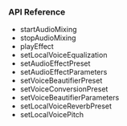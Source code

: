 <PlatformWrapper platform="react-native">

### API Reference

* <Link to="{{Global.API_REF_RN_ROOT}}/class_irtcengine.html#api_startaudiomixing2">startAudioMixing</Link>

* <Link to="{{Global.API_REF_RN_ROOT}}/class_irtcengine.html#api_stopaudiomixing">stopAudioMixing</Link>

* <Link to="{{Global.API_REF_RN_ROOT}}/class_irtcengine.html#api_playeffect3">playEffect</Link>

* <Link to="{{Global.API_REF_RN_ROOT}}/class_irtcengine.html#api_setlocalvoiceequalization">setLocalVoiceEqualization</Link>

* <Link to="{{Global.API_REF_RN_ROOT}}/class_irtcengine.html#api_setaudioeffectpreset">setAudioEffectPreset</Link>

* <Link to="{{Global.API_REF_RN_ROOT}}/class_irtcengine.html#api_setaudioeffectparameters">setAudioEffectParameters</Link>

* <Link to="{{Global.API_REF_RN_ROOT}}/class_irtcengine.html#api_setvoicebeautifierpreset">setVoiceBeautifierPreset</Link>

* <Link to="{{Global.API_REF_RN_ROOT}}/class_irtcengine.html#api_setvoiceconversionpreset">setVoiceConversionPreset</Link>

* <Link to="{{Global.API_REF_RN_ROOT}}/class_irtcengine.html#api_setvoicebeautifierparameters">setVoiceBeautifierParameters</Link>

* <Link to="{{Global.API_REF_RN_ROOT}}/class_irtcengine.html#api_setlocalvoicereverbpreset">setLocalVoiceReverbPreset</Link>

* <Link to="{{Global.API_REF_RN_ROOT}}/class_irtcengine.html#api_setlocalvoicepitch">setLocalVoicePitch</Link>

</PlatformWrapper>
